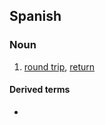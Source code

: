 ==Spanish==

===Noun===
{{es-noun|m}}

# [[round trip]], [[return]]
#: {{ux|es|Un billete de '''ida y vuelta'''.|A '''return''' ticket.|inline=1}}

====Derived terms====
*{{l|es|eliminatoria de ida y vuelta}}
